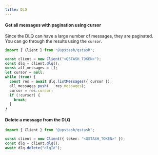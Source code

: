 ---
title: DLQ
---

#### Get all messages with pagination using cursor

Since the DLQ can have a large number of messages, they are paginated.
You can go through the results using the `cursor`.

```typescript
import { Client } from "@upstash/qstash";

const client = new Client("<QSTASH_TOKEN>");
const dlq = client.dlq();
const all_messages = [];
let cursor = null;
while (true) {
  const res = await dlq.listMessages({ cursor });
  all_messages.push(...res.messages);
  cursor = res.cursor;
  if (!cursor) {
    break;
  }
}
```

#### Delete a message from the DLQ

```typescript
import { Client } from "@upstash/qstash";

const client = new Client({ token: "<QSTASH_TOKEN>" });
const dlq = client.dlq();
await dlq.delete("dlqId");
```
